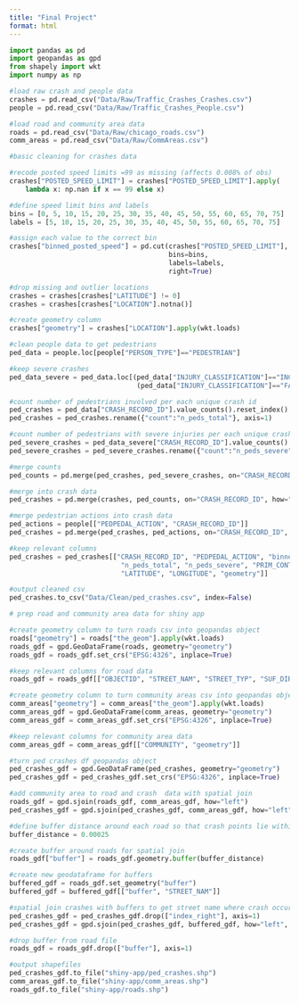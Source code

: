 ```yaml
---
title: "Final Project"
format: html
---
```



```python
import pandas as pd
import geopandas as gpd
from shapely import wkt
import numpy as np

#load raw crash and people data
crashes = pd.read_csv("Data/Raw/Traffic_Crashes_Crashes.csv")
people = pd.read_csv("Data/Raw/Traffic_Crashes_People.csv")

#load road and community area data
roads = pd.read_csv("Data/Raw/chicago_roads.csv")
comm_areas = pd.read_csv("Data/Raw/CommAreas.csv")
```

```python
#basic cleaning for crashes data

#recode posted speed limits =99 as missing (affects 0.008% of obs)
crashes["POSTED_SPEED_LIMIT"] = crashes["POSTED_SPEED_LIMIT"].apply(
    lambda x: np.nan if x == 99 else x)

#define speed limit bins and labels
bins = [0, 5, 10, 15, 20, 25, 30, 35, 40, 45, 50, 55, 60, 65, 70, 75]
labels = [5, 10, 15, 20, 25, 30, 35, 40, 45, 50, 55, 60, 65, 70, 75]

#assign each value to the correct bin
crashes["binned_posted_speed"] = pd.cut(crashes["POSTED_SPEED_LIMIT"], 
                                        bins=bins, 
                                        labels=labels, 
                                        right=True)

#drop missing and outlier locations
crashes = crashes[crashes["LATITUDE"] != 0]
crashes = crashes[crashes["LOCATION"].notna()]

#create geometry column
crashes["geometry"] = crashes["LOCATION"].apply(wkt.loads)
```

```python
#clean people data to get pedestrians
ped_data = people.loc[people["PERSON_TYPE"]=="PEDESTRIAN"]

#keep severe crashes
ped_data_severe = ped_data.loc[(ped_data["INJURY_CLASSIFICATION"]=="INCAPACITATING INJURY") |
                                (ped_data["INJURY_CLASSIFICATION"]=="FATAL")]

#count number of pedestrians involved per each unique crash id
ped_crashes = ped_data["CRASH_RECORD_ID"].value_counts().reset_index()
ped_crashes = ped_crashes.rename({"count":"n_peds_total"}, axis=1)

#count number of pedestrians with severe injuries per each unique crash id
ped_severe_crashes = ped_data_severe["CRASH_RECORD_ID"].value_counts().reset_index()
ped_severe_crashes = ped_severe_crashes.rename({"count":"n_peds_severe"}, axis=1)

#merge counts
ped_counts = pd.merge(ped_crashes, ped_severe_crashes, on="CRASH_RECORD_ID", how="left")

#merge into crash data
ped_crashes = pd.merge(crashes, ped_counts, on="CRASH_RECORD_ID", how="inner")

#merge pedestrian actions into crash data
ped_actions = people[["PEDPEDAL_ACTION", "CRASH_RECORD_ID"]]
ped_crashes = pd.merge(ped_crashes, ped_actions, on="CRASH_RECORD_ID", how="left")

#keep relevant columns 
ped_crashes = ped_crashes[["CRASH_RECORD_ID", "PEDPEDAL_ACTION", "binned_posted_speed",
                            "n_peds_total", "n_peds_severe", "PRIM_CONTRIBUTORY_CAUSE",
                            "LATITUDE", "LONGITUDE", "geometry"]]

#output cleaned csv
ped_crashes.to_csv("Data/Clean/ped_crashes.csv", index=False)
```


```python
# prep road and community area data for shiny app

#create geometry column to turn roads csv into geopandas object
roads["geometry"] = roads["the_geom"].apply(wkt.loads)
roads_gdf = gpd.GeoDataFrame(roads, geometry="geometry")
roads_gdf = roads_gdf.set_crs("EPSG:4326", inplace=True)

#keep relevant columns for road data
roads_gdf = roads_gdf[["OBJECTID", "STREET_NAM", "STREET_TYP", "SUF_DIR", "STREETNAME", "geometry"]]

#create geometry column to turn community areas csv into geopandas object
comm_areas["geometry"] = comm_areas["the_geom"].apply(wkt.loads)
comm_areas_gdf = gpd.GeoDataFrame(comm_areas, geometry="geometry")
comm_areas_gdf = comm_areas_gdf.set_crs("EPSG:4326", inplace=True)

#keep relevant columns for community area data
comm_areas_gdf = comm_areas_gdf[["COMMUNITY", "geometry"]]

#turn ped crashes df geopandas object
ped_crashes_gdf = gpd.GeoDataFrame(ped_crashes, geometry="geometry")
ped_crashes_gdf = ped_crashes_gdf.set_crs("EPSG:4326", inplace=True)

#add community area to road and crash  data with spatial join
roads_gdf = gpd.sjoin(roads_gdf, comm_areas_gdf, how="left")
ped_crashes_gdf = gpd.sjoin(ped_crashes_gdf, comm_areas_gdf, how="left")
```

```python
#define buffer distance around each road so that crash points lie within buffer
buffer_distance = 0.00025

#create buffer around roads for spatial join
roads_gdf["buffer"] = roads_gdf.geometry.buffer(buffer_distance)

#create new geodataframe for buffers
buffered_gdf = roads_gdf.set_geometry("buffer")
buffered_gdf = buffered_gdf[["buffer", "STREET_NAM"]]

#spatial join crashes with buffers to get street name where crash occured
ped_crashes_gdf = ped_crashes_gdf.drop(["index_right"], axis=1)
ped_crashes_gdf = gpd.sjoin(ped_crashes_gdf, buffered_gdf, how="left", predicate="within")

#drop buffer from road file
roads_gdf = roads_gdf.drop(["buffer"], axis=1)
```

```python
#output shapefiles
ped_crashes_gdf.to_file("shiny-app/ped_crashes.shp")
comm_areas_gdf.to_file("shiny-app/comm_areas.shp")
roads_gdf.to_file("shiny-app/roads.shp")
```
